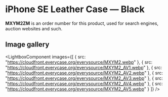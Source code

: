 
# iPhone SE Leather Case — Black

<Callout type='info' emoji='👉🏻'>**MXYM2ZM** is an order number for this product, used for search engines, auction websites and such.</Callout>

## Image gallery

<LightboxComponent
    images={[
      {
        src: "https://cloudfront.everycase.org/everysource/MXYM2.webp"
      },
      {
        src: "https://cloudfront.everycase.org/everysource/MXYM2_AV1.webp"
      },
      {
        src: "https://cloudfront.everycase.org/everysource/MXYM2_AV2.webp"
      },
      {
        src: "https://cloudfront.everycase.org/everysource/MXYM2_AV3.webp"
      },
      {
        src: "https://cloudfront.everycase.org/everysource/MXYM2_AV4.webp"
      },
      {
        src: "https://cloudfront.everycase.org/everysource/MXYM2_AV5.webp"
      }
    ]}
  />
